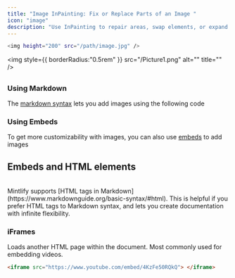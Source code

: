 ```yaml
---
title: "Image InPainting: Fix or Replace Parts of an Image "
icon: "image"
description: "Use InPainting to repair areas, swap elements, or expand a scene. Create masks automatically or from a text prompt, then guide the edit with a description. Results blend seamlessly with your image. No manual brushwork required. "
---
```



```bash
<img height="200" src="/path/image.jpg" />
```

<img
  style={{ borderRadius:"0.5rem" }}
  src="/Picture1.png"
  alt=""
  title=""
/>

## 

### Using Markdown

The [markdown syntax](https://www.markdownguide.org/basic-syntax/#images) lets you add images using the following code

### Using Embeds

To get more customizability with images, you can also use [embeds](/writing-content/embed) to add images

## Embeds and HTML elements

<br />

<Tip>
  Mintlify supports [HTML tags in Markdown](https://www.markdownguide.org/basic-syntax/#html). This is helpful if you prefer HTML tags to Markdown syntax, and lets you create documentation with infinite flexibility.
</Tip>

### iFrames

Loads another HTML page within the document. Most commonly used for embedding videos.

```html
<iframe src="https://www.youtube.com/embed/4KzFe50RQkQ"> </iframe>
```